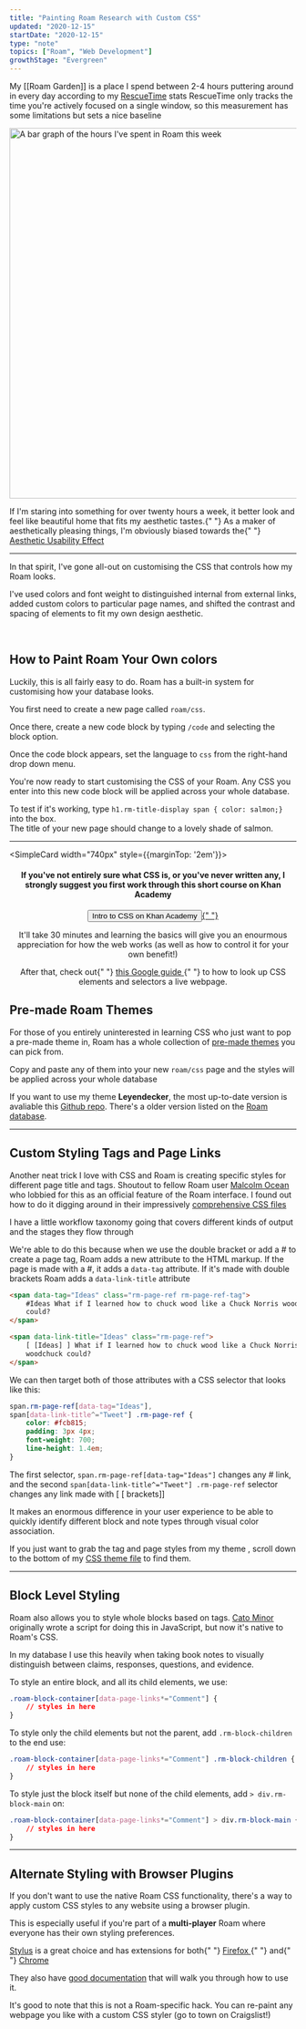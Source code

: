 ```yaml
---
title: "Painting Roam Research with Custom CSS"
updated: "2020-12-15"
startDate: "2020-12-15"
type: "note"
topics: ["Roam", "Web Development"]
growthStage: "Evergreen"
---
```


My [[Roam Garden]] is a place I spend between 2-4 hours puttering around in every day according to my <a href="https://www.rescuetime.com/">RescueTime</a> stats <Footnote idName={1}>RescueTime only tracks the time you're actively focused on a single window, so this measurement has some limitations but sets a nice baseline</Footnote>

<img
    width="650px"
    alt="A bar graph of the hours I've spent in Roam this week"
    src="https://res.cloudinary.com/dg3gyk0gu/image/upload/c_scale,w_660/v1590188743/maggieappleton.com/notes/roamhours.png"
/>

<p>
    If I'm staring into something for over twenty hours a week, it better look
    and feel like beautiful home that fits my aesthetic tastes.{" "}
    <Footnote idName={2}>
        As a maker of aesthetically pleasing things, I'm obviously biased
        towards the{" "}
        <a href="https://en.wikipedia.org/wiki/Aesthetic%E2%80%93usability_effect">
            Aesthetic Usability Effect
        </a>
    </Footnote>
</p>

---

In that spirit, I've gone all-out on customising the CSS that controls how my Roam looks.

I've used colors and font weight to distinguished internal from external links, added custom colors to particular page names, and shifted the contrast and spacing of elements to fit my own design aesthetic.

<ImageFrame
    width="900px"
    alt="A screen capture of my visual styling system in Roam"
    src="https://res.cloudinary.com/dg3gyk0gu/image/upload/c_scale,w_1720/v1590188713/maggieappleton.com/notes/roam_theme_maggie.png"
/>

<br />

<h2>How to Paint Roam Your Own colors</h2>

<p>
    Luckily, this is all fairly easy to do. Roam has a built-in system for
    customising how your database looks.
</p>

You first need to create a new page called `roam/css`.

<ImageFrame
    width="840px"
    alt="The roam search bar with roam/css entered"
    src="https://res.cloudinary.com/dg3gyk0gu/image/upload/c_scale,f_auto,q_auto:good,w_1200/v1607173029/maggieappleton.com/notes/roam-garden/Screenshot_2020-12-05_at_12.47.43.png"
/>

Once there, create a new code block by typing `/code` and selecting the block option.

<ImageFrame
    width="840px"
    alt="Entering /code into the empty page"
    src="https://res.cloudinary.com/dg3gyk0gu/image/upload/c_scale,f_auto,q_auto:good,w_1200/v1607173035/maggieappleton.com/notes/roam-garden/Screenshot_2020-12-05_at_12.48.46.png"
/>

Once the code block appears, set the language to `css` from the right-hand drop down menu.

<ImageFrame
    width="840px"
    alt="Selecting the code option from the code block dropdown menu"
    src="https://res.cloudinary.com/dg3gyk0gu/image/upload/c_scale,f_auto,q_auto:good,w_1200/v1607173038/maggieappleton.com/notes/roam-garden/Screenshot_2020-12-05_at_12.48.56.png"
/>

You're now ready to start customising the CSS of your Roam. Any CSS you enter into this new code block will be applied across your whole database.

To test if it's working, type `h1.rm-title-display span { color: salmon;}` into the box.  
The title of your new page should change to a lovely shade of salmon.

<ImageFrame
    width="840px"
    alt="The page title changing to the color salmon"
    src="https://res.cloudinary.com/dg3gyk0gu/image/upload/c_scale,f_auto,q_auto:good,w_1200/v1607173750/maggieappleton.com/notes/roam-garden/Screenshot_2020-12-05_at_13.09.01.png"
/>

---

<SimpleCard width="740px" style={{marginTop: '2em'}}>

<Center>

#### If you've not entirely sure what CSS is, or you've never written any, I strongly suggest you first work through this short course on Khan Academy

<p>
    <a
        noTip
        href="https://www.khanacademy.org/computing/computer-programming/html-css/intro-to-css/pt/css-basics"
    >
        <button style={{ marginTop: "0.2em" }}>
            Intro to CSS on Khan Academy
        </button>{" "}
    </a>
</p>

<p>
    It'll take 30 minutes and learning the basics will give you an enourmous
    appreciation for how the web works (as well as how to control it for your
    own benefit!)
</p>

<p>
    After that, check out{" "}
    <a href="https://developers.google.com/web/tools/chrome-devtools/css">
        this Google guide
    </a>{" "}
    to how to look up CSS elements and selectors a live webpage.
</p>

</Center>

</SimpleCard>

## Pre-made Roam Themes

For those of you entirely uninterested in learning CSS who just want to pop a pre-made theme in, Roam has a whole collection of [pre-made themes](https://roamresearch.com/#/app/help/page/fJRcVITNY) you can pick from.

Copy and paste any of them into your new `roam/css` page and the styles will be applied across your whole database

If you want to use my theme **Leyendecker**, the most up-to-date version is avaliable this [Github repo](https://github.com/theianjones/roam-research-themes/blob/master/leyendecker.css). There's a older version listed on the [Roam database](https://roamresearch.com/#/app/help/page/fJRcVITNY).

---

## Custom Styling Tags and Page Links

Another neat trick I love with CSS and Roam is creating specific styles for different page title and tags. <Footnote idName={3}>Shoutout to fellow Roam user <a href="https://malcolmocean.com/">Malcolm Ocean</a> who lobbied for this as an official feature of the Roam interface. I found out how to do it digging around in their impressively <a href="https://gist.github.com/malcolmocean/03d777a1c8f89be8c98e3d89d6821607">comprehensive CSS files</a></Footnote>

I have a little workflow taxonomy going that covers different kinds of output and the stages they flow through

<FullWidthImage
    width="880px"
    alt="A screencapture of my Roam database with various colored tags"
    src="https://res.cloudinary.com/dg3gyk0gu/image/upload/c_scale,w_1457/v1590193543/maggieappleton.com/notes/datatags.png"
/>

We're able to do this because when we use the double bracket or add a # to create a page tag, Roam adds a new attribute to the HTML markup. If the page is made with a #, it adds a `data-tag` attribute. If it's made with double brackets Roam adds a `data-link-title` attribute

```html
<span data-tag="Ideas" class="rm-page-ref rm-page-ref-tag">
    #Ideas What if I learned how to chuck wood like a Chuck Norris woodchuck
    could?
</span>

<span data-link-title="Ideas" class="rm-page-ref">
    [ [Ideas] ] What if I learned how to chuck wood like a Chuck Norris
    woodchuck could?
</span>
```

We can then target both of those attributes with a CSS selector that looks like this:

```css
span.rm-page-ref[data-tag="Ideas"],
span[data-link-title^="Tweet"] .rm-page-ref {
    color: #fcb815;
    padding: 3px 4px;
    font-weight: 700;
    line-height: 1.4em;
}
```

The first selector, `span.rm-page-ref[data-tag="Ideas"]` changes any # link, and the second `span[data-link-title^="Tweet"] .rm-page-ref` selector changes any link made with [ [ brackets]]

It makes an enormous difference in your user experience to be able to quickly identify different block and note types through visual color association.

If you just want to grab the tag and page styles from my theme , scroll down to the bottom of my <a href="https://github.com/theianjones/roam-research-themes/blob/master/leyendecker.css">CSS theme file</a> to find them.

---

## Block Level Styling

Roam also allows you to style whole blocks based on tags. <Footnote idName={4}>[Cato Minor](https://twitter.com/catominor3?lang=en) originally wrote a script for doing this in JavaScript, but now it's native to Roam's CSS.</Footnote>

In my database I use this heavily when taking book notes to visually distinguish between claims, responses, questions, and evidence.

To style an entire block, and all its child elements, we use:

```css
.roam-block-container[data-page-links*="Comment"] {
    // styles in here
}
```

To style only the child elements but not the parent, add `.rm-block-children` to the end use:

```css
.roam-block-container[data-page-links*="Comment"] .rm-block-children {
    // styles in here
}
```

To style just the block itself but none of the child elements, add `> div.rm-block-main` on:

```css
.roam-block-container[data-page-links*="Comment"] > div.rm-block-main {
    // styles in here
}
```

---

## Alternate Styling with Browser Plugins

If you don't want to use the native Roam CSS functionality, there's a way to apply custom CSS styles to any website using a browser plugin.

This is especially useful if you're part of a **multi-player** Roam where everyone has their own styling preferences.

<p>
    <a href="https://github.com/openstyles/stylus/">Stylus</a> is a great choice
    and has extensions for both{" "}
    <a href="https://addons.mozilla.org/en-GB/firefox/addon/styl-us/">
        Firefox
    </a>{" "}
    and{" "}
    <a href="https://chrome.google.com/webstore/detail/stylus/clngdbkpkpeebahjckkjfobafhncgmne?hl=en">
        Chrome
    </a>
</p>

<ImageFrame
    width="920px"
    alt="A screen capture of the stylus interface"
    src="https://res.cloudinary.com/dg3gyk0gu/image/upload/c_scale,w_1720/v1590188865/maggieappleton.com/notes/stylus.png"
/>

They also have <a href="https://github.com/openstyles/stylus/wiki/Editor">good documentation</a> that will walk you through how to use it.

It's good to note that this is not a Roam-specific hack. You can re-paint any webpage you like with a custom CSS styler (go to town on Craigslist!)
